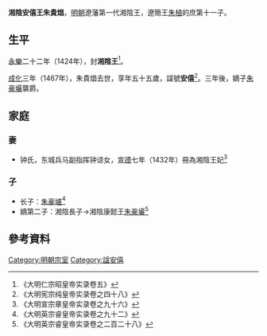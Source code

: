 '''湘陰安僖王朱貴焻'''{{BD|1413年||1467年||catIdx=Z朱}}，[[明朝|明朝]]遼藩第一代湘陰王，遼簡王[[朱植|朱植]]的庶第十一子。

==生平==
[[永樂_(明朝)|永樂]]二十二年（1424年），封'''湘陰王'''<ref>《大明仁宗昭皇帝实录卷五》</ref>。

[[成化|成化]]三年（1467年），朱貴焻去世，享年五十五歲，諡號'''安僖'''<ref>《大明宪宗纯皇帝实录卷之四十八》</ref>。三年後，嫡子[[朱豪壧|朱豪壧]]襲爵。

==家庭==
===妻===
*钟氏，东城兵马副指挥钟谅女，[[宣德|宣德]]七年（1432年）冊為湘陰王妃<ref>《大明宣宗章皇帝实录卷之九十六》</ref>

===子===
*长子：[[朱豪壚|朱豪壚]]<ref>《大明英宗睿皇帝实录卷之九十二》</ref>
*嫡第二子：湘陰長子→湘陰康懿王[[朱豪壧|朱豪壧]]<ref>《大明英宗睿皇帝实录卷之二百二十八》</ref>

==參考資料==
{{reflist|2}}

{{s-start}}
{{s-none|無|[[明朝|明政府]]封之}}
{{s-ttl|title=[[明朝藩王列表_(遼王系)#湘陰國|明湘陰國國王]]|years=1424年－1467年}}
{{s-aft|after=子康懿王[[朱豪壧|朱豪壧]]}}
{{end}}

[[Category:明朝宗室|Category:明朝宗室]]
[[Category:諡安僖|Category:諡安僖]]